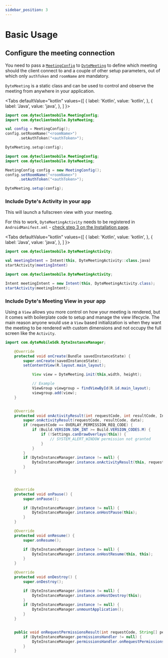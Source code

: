 ```yaml
---
sidebar_position: 3
---
```


# Basic Usage


## Configure the meeting connection

You need to pass a [`MeetingConfig`](./reference/connection-config) to [`DyteMeeting`](./reference/meeting) to define which meeting should the client connect to and a couple of other setup parameters, out of which only `authToken` and `roomName` are mandatory.

`DyteMeeting` is a static class and can be used to control and observe the meeting from anywhere in your application.

<Tabs
  defaultValue="kotlin"
  values={[
    { label: 'Kotlin', value: 'kotlin', },
    { label: 'Java', value: 'java', },
  ]
}>
<TabItem value="kotlin">

```kotlin
import com.dyteclientmobile.MeetingConfig;
import com.dyteclientmobile.DyteMeeting;

val config = MeetingConfig();
config.setRoomName("<roomName>")
      .setAuthToken("<authToken>");

DyteMeeting.setup(config);
```

</TabItem>
<TabItem value="java">

```java
import com.dyteclientmobile.MeetingConfig;
import com.dyteclientmobile.DyteMeeting;

MeetingConfig config = new MeetingConfig();
config.setRoomName("<roomName>")
      .setAuthToken("<authToken>");

DyteMeeting.setup(config);
```

</TabItem>
</Tabs>

### Include Dyte's Activity in your app

This will launch a fullscreen view with your meeting.

For this to work, `DyteMeetingActivity` needs to be registered in `AndroidManifest.xml` - [check step 3 on the Installation page](./installation).

<Tabs
  defaultValue="kotlin"
  values={[
    { label: 'Kotlin', value: 'kotlin', },
    { label: 'Java', value: 'java', },
  ]
}>
<TabItem value="kotlin">

```kotlin
import com.dyteclientmobile.DyteMeetingActivity;

val meetingIntent = Intent(this, DyteMeetingActivity::class.java)
startActivity(meetingIntent)
```

</TabItem>
<TabItem value="java">

```java
import com.dyteclientmobile.DyteMeetingActivity;

Intent meetingIntent = new Intent(this, DyteMeetingActivity.class);
startActivity(meetingIntent);
```

</TabItem>
</Tabs>

### Include Dyte's Meeting View in your app

Using a `View` allows you more control on how your meeting is rendered, but it comes with boilerplate code to setup and manage the view lifecycle. The main reason anyone would use a `View` based initialization is when they want the meeting to be rendered with custom dimensions and not occupy the full screen like the `Activity`.

```java
import com.dyteMobileSdk.DyteInstanceManager;

    @Override
    protected void onCreate(Bundle savedInstanceState) {
        super.onCreate(savedInstanceState);
        setContentView(R.layout.main_layout);

            View view = DyteMeeting.init(this,width, height);

            // Example
            ViewGroup viewgroup = findViewById(R.id.main_layout);
            viewgroup.add(view);
    }


    @Override
    protected void onActivityResult(int requestCode, int resultCode, Intent data) {
        super.onActivityResult(requestCode, resultCode, data);
        if (requestCode == OVERLAY_PERMISSION_REQ_CODE) {
            if (Build.VERSION.SDK_INT >= Build.VERSION_CODES.M) {
                if (!Settings.canDrawOverlays(this)) {
                    // SYSTEM_ALERT_WINDOW permission not granted
                }
            }
        }
        if (DyteInstanceManager.instance != null) {
            DyteInstanceManager.instance.onActivityResult(this, requestCode, resultCode, data);
        }
    }



    @Override
    protected void onPause() {
        super.onPause();

        if (DyteInstanceManager.instance != null) {
            DyteInstanceManager.instance.onHostPause(this);
        }
    }

    @Override
    protected void onResume() {
        super.onResume();

        if (DyteInstanceManager.instance != null) {
            DyteInstanceManager.instance.onHostResume(this, this);
        }
    }

    @Override
    protected void onDestroy() {
        super.onDestroy();

        if (DyteInstanceManager.instance != null) {
            DyteInstanceManager.instance.onHostDestroy(this);
        }
        if (DyteInstanceManager.instance != null) {
            DyteInstanceManager.unmountApplication();
        }
    }


    public void onRequestPermissionsResult(int requestCode, String[] permissions, int[] grantResults) {
        if (DyteInstanceManager.permissionsHandler != null) {
            DyteInstanceManager.permissionsHandler.onRequestPermissionsResult(requestCode, permissions, grantResults);
        }
    }
```
